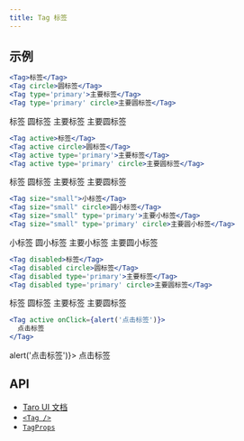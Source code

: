 ```yaml
---
title: Tag 标签
---
```


## 示例


```jsx title="基础"
<Tag>标签</Tag>
<Tag circle>圆标签</Tag>
<Tag type='primary'>主要标签</Tag>
<Tag type='primary' circle>主要圆标签</Tag>
```

<UI>
  <Tag>标签</Tag>
  <Tag circle>圆标签</Tag>
  <Tag type="primary">主要标签</Tag>
  <Tag type="primary" circle>
    主要圆标签
  </Tag>
</UI>

```jsx title="激活"
<Tag active>标签</Tag>
<Tag active circle>圆标签</Tag>
<Tag active type='primary'>主要标签</Tag>
<Tag active type='primary' circle>主要圆标签</Tag>
```

<UI>
  <Tag active>标签</Tag>
  <Tag active circle>
    圆标签
  </Tag>
  <Tag active type="primary">
    主要标签
  </Tag>
  <Tag active type="primary" circle>
    主要圆标签
  </Tag>
</UI>

```jsx title="小标签"
<Tag size="small">小标签</Tag>
<Tag size="small" circle>圆小标签</Tag>
<Tag size="small" type='primary'>主要小标签</Tag>
<Tag size="small" type='primary' circle>主要圆小标签</Tag>
```

<UI>
  <Tag size="small">小标签</Tag>
  <Tag size="small" circle>
    圆小标签
  </Tag>
  <Tag size="small" type="primary">
    主要小标签
  </Tag>
  <Tag size="small" type="primary" circle>
    主要圆小标签
  </Tag>
</UI>

```jsx title="禁用"
<Tag disabled>标签</Tag>
<Tag disabled circle>圆标签</Tag>
<Tag disabled type='primary'>主要标签</Tag>
<Tag disabled type='primary' circle>主要圆标签</Tag>
```

<UI>
  <Tag disabled>标签</Tag>
  <Tag disabled circle>
    圆标签
  </Tag>
  <Tag disabled type="primary">
    主要标签
  </Tag>
  <Tag disabled type="primary" circle>
    主要圆标签
  </Tag>
</UI>

```jsx title="点击"
<Tag active onClick={alert('点击标签')}>
  点击标签
</Tag>
```

<UI>
  <Tag active onClick={() => alert('点击标签')}>
    点击标签
  </Tag>
</UI>

## API

- [Taro UI 文档](https://taro-ui.jd.com/#/docs/tag)
- [`<Tag />`](../modules/_tag_.md)
- [`TagProps`](../interfaces/_tag_.tagprops.md)
